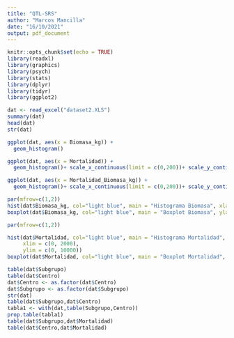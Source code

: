 ```yaml
---
title: "QTL-SRS"
author: "Marcos Mancilla"
date: "16/10/2021"
output: pdf_document
---
```


```r
knitr::opts_chunk$set(echo = TRUE)
library(readxl)
library(graphics)
library(psych)
library(stats)
library(dplyr)
library(tidyr)
library(ggplot2)
```

```r
dat <- read_excel("dataset2.XLS")
summary(dat)
head(dat)
str(dat)
```

```r
ggplot(dat, aes(x = Biomasa_kg)) +
  geom_histogram()
```

```r
ggplot(dat, aes(x = Mortalidad)) +
  geom_histogram()+ scale_x_continuous(limit = c(0,200))+ scale_y_continuous(limit = c(0,2000))
```

```r
ggplot(dat, aes(x = Mortalidad_Biomasa_kg)) +
  geom_histogram()+ scale_x_continuous(limit = c(0,200))+ scale_y_continuous(limit = c(0,2000))
```

```r
par(mfrow=c(1,2))
hist(dat$Biomasa_kg, col="light blue", main = "Histograma Biomasa", xlab = "Biomasa (kg)")
boxplot(dat$Biomasa_kg, col="light blue", main = "Boxplot Biomasa", ylab = "Biomasa (kg)")
```

```r
par(mfrow=c(1,2))

hist(dat$Mortalidad, col="light blue", main = "Histograma Mortalidad", xlab = "Mortalidad (n°)", 
     xlim = c(0, 2000),
     ylim = c(0, 10000))
boxplot(dat$Mortalidad, col="light blue", main = "Boxplot Mortalidad", ylab = "Mortalidad (n°)")
```

```r
table(dat$Subgrupo)
table(dat$Centro)
dat$Centro <- as.factor(dat$Centro)
dat$Subgrupo <- as.factor(dat$Subgrupo)
str(dat)
table(dat$Subgrupo,dat$Centro)
tabla1 <- with(dat,table(Subgrupo,Centro))
prop.table(tabla1)
table(dat$Subgrupo,dat$Mortalidad)
table(dat$Centro,dat$Mortalidad)
```